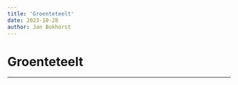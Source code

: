 ```yaml
---
title: 'Groenteteelt'
date: 2023-10-28
author: Jan Bokhorst
---
```


# Groenteteelt



---






       







